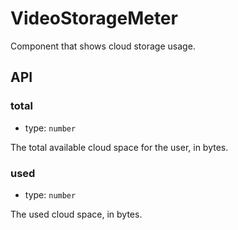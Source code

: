 
<Meta
  title="Packages/VideoPress/Video Storage Meter"
  component={VideoStorageMeter}
/>

# VideoStorageMeter
Component that shows cloud storage usage.

<Canvas withSource="open">
  <Story id="packages-videopress-video-storage-meter--default" />
</Canvas>

## API

### total

- type: `number`

The total available cloud space for the user, in bytes.

### used

- type: `number`

The used cloud space, in bytes.
